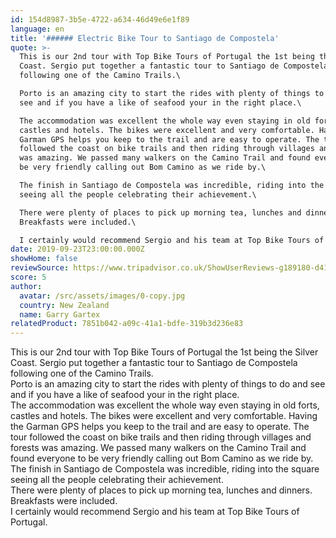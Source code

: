 ```yaml
---
id: 154d8987-3b5e-4722-a634-46d49e6e1f89
language: en
title: '###### Electric Bike Tour to Santiago de Compostela'
quote: >-
  This is our 2nd tour with Top Bike Tours of Portugal the 1st being the Silver
  Coast. Sergio put together a fantastic tour to Santiago de Compostela
  following one of the Camino Trails.\

  Porto is an amazing city to start the rides with plenty of things to do and
  see and if you have a like of seafood your in the right place.\

  The accommodation was excellent the whole way even staying in old forts,
  castles and hotels. The bikes were excellent and very comfortable. Having the
  Garman GPS helps you keep to the trail and are easy to operate. The tour
  followed the coast on bike trails and then riding through villages and forests
  was amazing. We passed many walkers on the Camino Trail and found everyone to
  be very friendly calling out Bom Camino as we ride by.\

  The finish in Santiago de Compostela was incredible, riding into the square
  seeing all the people celebrating their achievement.\

  There were plenty of places to pick up morning tea, lunches and dinners.
  Breakfasts were included.\

  I certainly would recommend Sergio and his team at Top Bike Tours of Portugal.
date: 2019-09-23T23:00:00.000Z
showHome: false
reviewSource: https://www.tripadvisor.co.uk/ShowUserReviews-g189180-d4105907-r721069295-Top_Bike_tours_Portugal-Porto_Porto_District_Northern_Portugal.html
score: 5
author:
  avatar: /src/assets/images/0-copy.jpg
  country: New Zealand
  name: Garry Gartex
relatedProduct: 7851b042-a09c-41a1-bdfe-319b3d236e83
---
```


This is our 2nd tour with Top Bike Tours of Portugal the 1st being the Silver
Coast. Sergio put together a fantastic tour to Santiago de Compostela following
one of the Camino Trails.\
Porto is an amazing city to start the rides with plenty of things to do and see
and if you have a like of seafood your in the right place.\
The accommodation was excellent the whole way even staying in old forts, castles
and hotels. The bikes were excellent and very comfortable. Having the Garman GPS
helps you keep to the trail and are easy to operate. The tour followed the coast
on bike trails and then riding through villages and forests was amazing. We
passed many walkers on the Camino Trail and found everyone to be very friendly
calling out Bom Camino as we ride by.\
The finish in Santiago de Compostela was incredible, riding into the square
seeing all the people celebrating their achievement.\
There were plenty of places to pick up morning tea, lunches and dinners.
Breakfasts were included.\
I certainly would recommend Sergio and his team at Top Bike Tours of Portugal.
